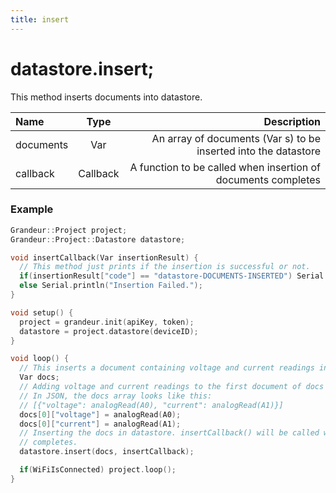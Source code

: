 ```yaml
---
title: insert
---
```


# datastore.insert; 

This method inserts documents into datastore.

| Name       | Type |   Description |
| :------------ | :---------: | ----------: |
| documents        |    Var    | An array of documents (Var s) to be inserted into the datastore|
| callback        |    Callback    | A function to be called when insertion of documents completes|

### Example

```cpp
Grandeur::Project project;
Grandeur::Project::Datastore datastore;

void insertCallback(Var insertionResult) {
  // This method just prints if the insertion is successful or not.
  if(insertionResult["code"] == "datastore-DOCUMENTS-INSERTED") Serial.println("Insertion successful.");
  else Serial.println("Insertion Failed.");
}

void setup() {
  project = grandeur.init(apiKey, token);
  datastore = project.datastore(deviceID);
}

void loop() {
  // This inserts a document containing voltage and current readings in datastore on every loop.
  Var docs;
  // Adding voltage and current readings to the first document of docs array.
  // In JSON, the docs array looks like this:
  // [{"voltage": analogRead(A0), "current": analogRead(A1)}]
  docs[0]["voltage"] = analogRead(A0);
  docs[0]["current"] = analogRead(A1);
  // Inserting the docs in datastore. insertCallback() will be called when insertion process
  // completes.
  datastore.insert(docs, insertCallback);

  if(WiFiIsConnected) project.loop();
}

```